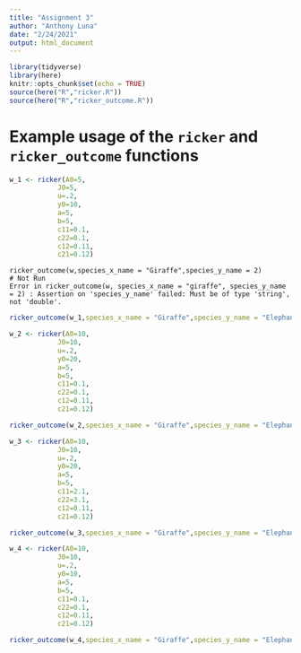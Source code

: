 ```yaml
---
title: "Assignment 3"
author: "Anthony Luna"
date: "2/24/2021"
output: html_document
---
```


```r
library(tidyverse)
library(here)
knitr::opts_chunk$set(echo = TRUE)
source(here("R","ricker.R"))
source(here("R","ricker_outcome.R"))
```
# Example usage of the `ricker` and `ricker_outcome` functions

```r
w_1 <- ricker(A0=5,
            J0=5,
            u=.2,
            y0=10,
            a=5,
            b=5,
            c11=0.1,
            c22=0.1,
            c12=0.11,
            c21=0.12)

```

```
ricker_outcome(w,species_x_name = "Giraffe",species_y_name = 2)
# Not Run
Error in ricker_outcome(w, species_x_name = "giraffe", species_y_name = 2) : Assertion on 'species_y_name' failed: Must be of type 'string', not 'double'.
```
```r
ricker_outcome(w_1,species_x_name = "Giraffe",species_y_name = "Elephant")
```

```r
w_2 <- ricker(A0=10,
            J0=10,
            u=.2,
            y0=20,
            a=5,
            b=5,
            c11=0.1,
            c22=0.1,
            c12=0.11,
            c21=0.12)

```

```r
ricker_outcome(w_2,species_x_name = "Giraffe",species_y_name = "Elephant")
```







```r
w_3 <- ricker(A0=10,
            J0=10,
            u=.2,
            y0=20,
            a=5,
            b=5,
            c11=2.1,
            c22=3.1,
            c12=0.11,
            c21=0.12)

```

```r

ricker_outcome(w_3,species_x_name = "Giraffe",species_y_name = "Elephant")


```







```r
w_4 <- ricker(A0=10,
            J0=10,
            u=.2,
            y0=10,
            a=5,
            b=5,
            c11=0.1,
            c22=0.1,
            c12=0.11,
            c21=0.12)
```

```r
ricker_outcome(w_4,species_x_name = "Giraffe",species_y_name = "Elephant")
```